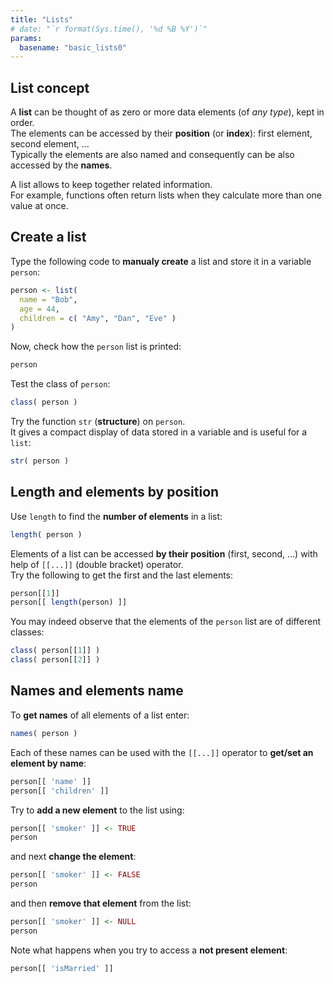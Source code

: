 ```yaml
---
title: "Lists"
# date: "`r format(Sys.time(), '%d %B %Y')`"
params:
  basename: "basic_lists0"
---
```


## List concept

A **list** can be thought of as zero or more data elements (of _any type_), kept in order.  
The elements can be accessed by their **position**  (or **index**): first element, second element, ...  
Typically the elements are also named and consequently can be also accessed by the **names**.

A list allows to keep together related information.  
For example, functions often return lists when they calculate more than one value at once.

## Create a list

Type the following code to **manualy create** a list and store it in a variable `person`: 
```r
person <- list(
  name = "Bob",
  age = 44,
  children = c( "Amy", "Dan", "Eve" )
)
```

Now, check how the `person` list is printed:
```r
person
```

Test the class of `person`:
```r
class( person )
```

Try the function `str` (**structure**) on `person`.  
It gives a compact display of data stored in a variable and is useful for a `list`:
```r
str( person )
```

## Length and elements by position

Use `length` to find the **number of elements** in a list:
```r
length( person )
```

Elements of a list can be accessed **by their position** (first, second, ...) with help of `[[...]]` (double bracket) operator.  
Try the following to get the first and the last elements:
```r
person[[1]]
person[[ length(person) ]]
```

You may indeed observe that the elements of the `person` list are of different classes:
```r
class( person[[1]] )
class( person[[2]] )
```

## Names and elements name

To **get names** of all elements of a list enter:
```r
names( person )
```

Each of these names can be used with the `[[...]]` operator to **get/set an element by name**:
```r
person[[ 'name' ]]
person[[ 'children' ]]
```

Try to **add a new element** to the list using:
```r
person[[ 'smoker' ]] <- TRUE
person
```

and next **change the element**:
```r
person[[ 'smoker' ]] <- FALSE
person
```

and then **remove that element** from the list:
```r
person[[ 'smoker' ]] <- NULL
person
```

Note what happens when you try to access a **not present element**:
```r
person[[ 'isMarried' ]]
```

